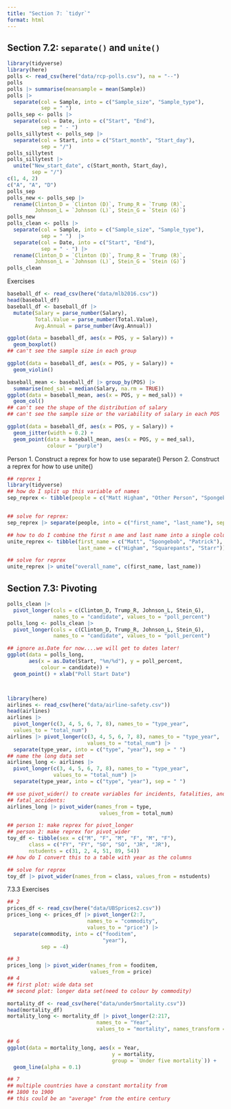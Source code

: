 ```yaml
---
title: "Section 7: `tidyr`"
format: html
---
```


## Section 7.2: `separate()` and `unite()`

```r
library(tidyverse)
library(here)
polls <- read_csv(here("data/rcp-polls.csv"), na = "--")
polls
polls |> summarise(meansample = mean(Sample))
polls |>
  separate(col = Sample, into = c("Sample_size", "Sample_type"), 
           sep = " ")
polls_sep <- polls |>
  separate(col = Date, into = c("Start", "End"),
           sep = " - ")
polls_sillytest <- polls_sep |>
  separate(col = Start, into = c("Start_month", "Start_day"), 
           sep = "/")
polls_sillytest
polls_sillytest |>
  unite("New_start_date", c(Start_month, Start_day),
        sep = "/")
c(1, 4, 2)
c("A", "A", "D")
polls_sep
polls_new <- polls_sep |>
  rename(Clinton_D = `Clinton (D)`, Trump_R = `Trump (R)`,
         Johnson_L = `Johnson (L)`, Stein_G = `Stein (G)`)
polls_new
polls_clean <- polls |>
  separate(col = Sample, into = c("Sample_size", "Sample_type"), 
           sep = " ")  |>
  separate(col = Date, into = c("Start", "End"),
           sep = " - ") |> 
  rename(Clinton_D = `Clinton (D)`, Trump_R = `Trump (R)`,
         Johnson_L = `Johnson (L)`, Stein_G = `Stein (G)`)
polls_clean
```

Exercises

```r
baseball_df <- read_csv(here("data/mlb2016.csv"))
head(baseball_df)
baseball_df <- baseball_df |>
  mutate(Salary = parse_number(Salary),
         Total.Value = parse_number(Total.Value),
         Avg.Annual = parse_number(Avg.Annual))

ggplot(data = baseball_df, aes(x = POS, y = Salary)) +
  geom_boxplot()
## can't see the sample size in each group

ggplot(data = baseball_df, aes(x = POS, y = Salary)) +
  geom_violin()

baseball_mean <- baseball_df |> group_by(POS) |>
  summarise(med_sal = median(Salary, na.rm = TRUE))
ggplot(data = baseball_mean, aes(x = POS, y = med_sal)) +
  geom_col()
## can't see the shape of the distribution of salary
## can't see the sample size or the variability of salary in each POS

ggplot(data = baseball_df, aes(x = POS, y = Salary)) +
  geom_jitter(width = 0.2) +
  geom_point(data = baseball_mean, aes(x = POS, y = med_sal),
             colour = "purple")
```

Person 1. Construct a reprex for how to use separate()
Person 2. Construct a reprex for how to use unite()
```r
## reprex 1
library(tidyverse)
## how do I split up this variable of names
sep_reprex <- tibble(people = c("Matt Higham", "Other Person", "Spongebob Squarepants", "Patrick Starr"))


## solve for reprex:
sep_reprex |> separate(people, into = c("first_name", "last_name"), sep = " ")
```

```r
## how to do I combine the first n ame and last name into a single column for name
unite_reprex <- tibble(first_name = c("Matt", "Spongebob", "Patrick"),
                       last_name = c("Higham", "Squarepants", "Starr"))

## solve for reprex
unite_reprex |> unite("overall_name", c(first_name, last_name))
```

## Section 7.3: Pivoting

```r
polls_clean |>
  pivot_longer(cols = c(Clinton_D, Trump_R, Johnson_L, Stein_G),
               names_to = "candidate", values_to = "poll_percent")
polls_long <- polls_clean |>
  pivot_longer(cols = c(Clinton_D, Trump_R, Johnson_L, Stein_G),
               names_to = "candidate", values_to = "poll_percent")

## ignore as.Date for now....we will get to dates later!
ggplot(data = polls_long,
       aes(x = as.Date(Start, "%m/%d"), y = poll_percent,
           colour = candidate)) +
  geom_point() + xlab("Poll Start Date")



library(here)
airlines <- read_csv(here("data/airline-safety.csv"))
head(airlines)
airlines |>
  pivot_longer(c(3, 4, 5, 6, 7, 8), names_to = "type_year",
  values_to = "total_num") 
airlines |> pivot_longer(c(3, 4, 5, 6, 7, 8), names_to = "type_year",
                          values_to = "total_num") |>
  separate(type_year, into = c("type", "year"), sep = " ")
## name the long data set
airlines_long <- airlines |>
  pivot_longer(c(3, 4, 5, 6, 7, 8), names_to = "type_year",
               values_to = "total_num") |>
  separate(type_year, into = c("type", "year"), sep = " ")

## use pivot_wider() to create variables for incidents, fatalities, and
## fatal_accidents:
airlines_long |> pivot_wider(names_from = type,
                              values_from = total_num)

## person 1: make reprex for pivot_longer
## person 2: make reprex for pivot_wider
toy_df <- tibble(sex = c("M", "F", "M", "F", "M", "F"),
       class = c("FY", "FY", "SO", "SO", "JR", "JR"),
       nstudents = c(31, 2, 4, 51, 89, 54))
## how do I convert this to a table with year as the columns

## solve for reprex
toy_df |> pivot_wider(names_from = class, values_from = nstudents)
```

7.3.3 Exercises

```r
## 2
prices_df <- read_csv(here("data/UBSprices2.csv"))
prices_long <- prices_df |> pivot_longer(2:7,
                          names_to = "commodity",
                          values_to = "price") |>
  separate(commodity, into = c("fooditem",
                               "year"),
           sep = -4)

## 3
prices_long |> pivot_wider(names_from = fooditem,
                           values_from = price)
## 4
## first plot: wide data set
## second plot: longer data set(need to colour by commodity)

mortality_df <- read_csv(here("data/under5mortality.csv"))
head(mortality_df)
mortality_long <- mortality_df |> pivot_longer(2:217,
                             names_to = "Year",
                             values_to = "mortality", names_transform = list(Year = as.numeric))

## 6
ggplot(data = mortality_long, aes(x = Year,
                                  y = mortality,
                                  group = `Under five mortality`)) +
  geom_line(alpha = 0.1)

## 7
## multiple countries have a constant mortality from
## 1800 to 1900
## this could be an "average" from the entire century
```